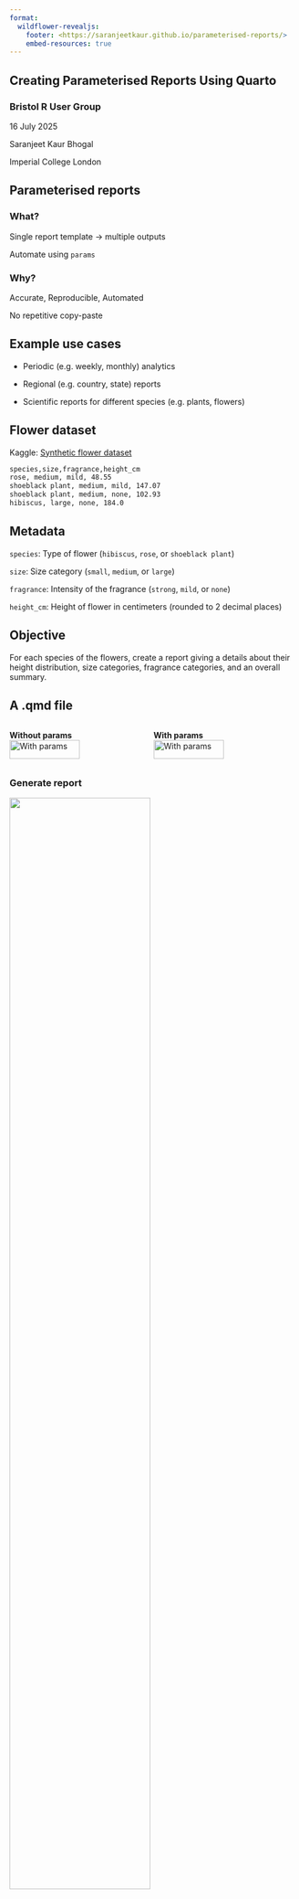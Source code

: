 ```yaml
---
format: 
  wildflower-revealjs:
    footer: <https://saranjeetkaur.github.io/parameterised-reports/>
    embed-resources: true
---
```


## Creating Parameterised Reports Using Quarto {.flores-slide8 .center}

### Bristol R User Group

16 July 2025

Saranjeet Kaur Bhogal

Imperial College London

## Parameterised reports {.flores-slide2 .center}

### What?

Single report template -> multiple outputs

Automate using `params`

### Why?

Accurate, Reproducible, Automated

No repetitive copy-paste

## Example use cases {.flores-slide1 .center}

- Periodic (e.g. weekly, monthly) analytics

- Regional (e.g. country, state) reports

- Scientific reports for different species (e.g. plants, flowers)

## Flower dataset {.flores-section1 .center}

Kaggle: [Synthetic flower dataset](https://www.kaggle.com/datasets/abhayayare/flower-dataset)

```markdown
species,size,fragrance,height_cm
rose, medium, mild, 48.55
shoeblack plant, medium, mild, 147.07
shoeblack plant, medium, none, 102.93
hibiscus, large, none, 184.0
```

## Metadata {.flores-section1 .center}

`species`: Type of flower (`hibiscus`, `rose`, or `shoeblack plant`)
  
`size`: Size category (`small`, `medium`, or `large`)
  
`fragrance`: Intensity of the fragrance (`strong`, `mild`, or `none`)
  
`height_cm`: Height of flower in centimeters (rounded to 2 decimal places)

## Objective {.flores-slide3 .center}

For each species of the flowers, create a report giving a details about their 
height distribution, size categories, fragrance categories, and an overall 
summary.

## A .qmd file {.flores-slide2 .center}

::: {.columns style="gap:0.1rem"}
::: {.column width="50%"}
**Without params**  
![With params](../images/flower-report-normal.png){width=70%}
:::

::: {.column width="50%"}
**With params**  
![With params](../images/flower-report-params.png){width=70%}
:::
:::

## {.flores-section1 .center}

### Generate report

![](../images/generate-reports.png){width=70%}

## {.flores-title2 .center}

### Let's run some code!

## Bonus! {.flores-title1 .center}

## {.flores-title4 .center}

### Branding with `_brand.yml`

## `_brand.yml`? {.flores-section2 .center}

A simple, portable YAML file that codifies brand guidelines (customised) into a format that can be used by Quarto to create branded outputs (for our purpose, reports)

## {.flores-section1 .center}

### _brand.yml

![](../images/brand.png)

## {.flores-section3 .center}

### Branding resources

[BRAND.YML webpage](https://posit-dev.github.io/brand-yml/)

## Let's experiment! {.flores-title1 .center}

## Resources {.flores-slide3 .center}

Blog: [Automating Quarto reports with parameters](https://posit.co/blog/parameterized-quarto/)

Video: [A step-by-step guide to parameterized reporting in R using Quarto](https://www.youtube.com/watch?v=7dkufBboMi4)

Video: [Company-branded reports, apps, and dashboards made easier with brand.yml & Posit](https://www.youtube.com/watch?v=U48y0_yzEPY)

Brand.yml Website: <https://posit-dev.github.io/brand-yml/>

## Slides {.flores-section3}

Slides made using [quarto](https://github.com/quarto-dev/quarto) and [Wildflower](https://github.com/ariibard/quarto-revealjs-wildflower) template

## Thank you! {.flores-slide5 .center}

**Talk link**: saranjeetkaur.github.io/parameterised-reports/

**GitHub**: SaranjeetKaur

**Email**: kaur.saranjeet3\@gmail.com
